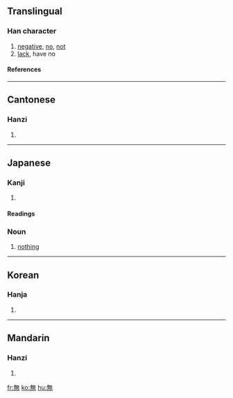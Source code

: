 {{see|无}}

==Translingual==
===Han character===
{{Han char|rn=86|rad=火|as=08|sn=12|four=8033<sub>1</sub>|canj=人廿火 (OTF)}}
# [[negative]], [[no]], [[not]]
# [[lack]], have no
====References====
{{Han ref|kx=0673.260|dkj=19113|dj=1081.240|hdz=32211.150|uh=7121|ud=28961|bh=B54C|bd=46412}}

----
==Cantonese==
===Hanzi===
{{yue-hanzi|jyut=|y=mou4}}
# {{defn|Cantonese}}

----
==Japanese==
===Kanji===
{{ja-kanji|grade=|rs=火08}}
# {{defn|Japanese}} 
====Readings====
{{ja-readings|on=[[む]] (mu), [[ぶ]] (bu)|kun=[[ない]] (nai), [[なかれ]] (nakare)}}


===Noun===
{{ja-noun|k|hira=む|rom=mu}}
# [[nothing]]

----
==Korean==
===Hanja===
{{ko-hanja|hangeul=[[무]]|eumhun=|rv=mu|mr=mu|y=mu}}
# {{defn|Korean}}

----
==Mandarin==
===Hanzi===
{{cmn-hanzi|sim=无|pin=[[wú]] (wu2)|wg=wu<sup>2</sup>}}
# {{defn|Mandarin}}

[[fr:無]]
[[ko:無]]
[[hu:無]]